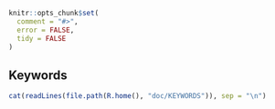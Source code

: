 <!--
%\VignetteEngine{knitr::knitr}
%\VignetteIndexEntry{Rd keywords}
-->

```r
knitr::opts_chunk$set(
  comment = "#>",
  error = FALSE,
  tidy = FALSE
)
```

## Keywords

```r
cat(readLines(file.path(R.home(), "doc/KEYWORDS")), sep = "\n")
```
